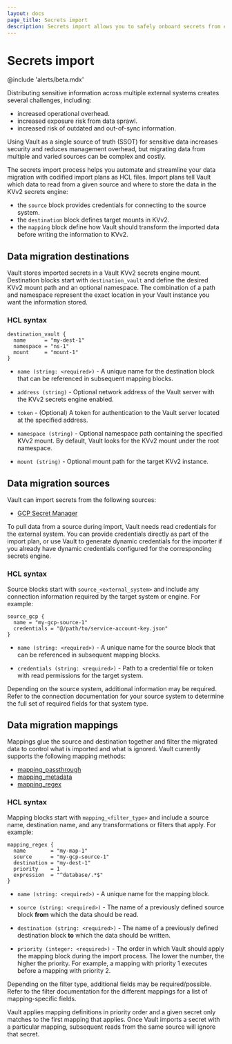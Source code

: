 ```yaml
---
layout: docs
page_title: Secrets import
description: Secrets import allows you to safely onboard secrets from external sources into Vault KV for management.
---
```



# Secrets import

<EnterpriseAlert product="vault" />

@include 'alerts/beta.mdx'

Distributing sensitive information across multiple external systems creates
several challenges, including:

- increased operational overhead.
- increased exposure risk from data sprawl.
- increased risk of outdated and out-of-sync information.

Using Vault as a single source of truth (SSOT) for sensitive data increases
security and reduces management overhead, but migrating data from multiple and
varied sources can be complex and costly. 

The secrets import process helps you automate and streamline your data
migration with codified import plans as HCL files. Import plans tell Vault
which data to read from a given source and where to store the data in the KVv2
secrets engine:

- the `source` block provides credentials for connecting to the source system.
- the `destination` block defines target mounts in KVv2.
- the `mapping` block define how Vault should transform the imported data before
  writing the information to KVv2.

## Data migration destinations

Vault stores imported secrets in a Vault KVv2 secrets engine mount. Destination
blocks start with `destination_vault` and define the desired KVv2 mount path and
an optional namespace. The combination of a path and namespace represent the exact location in your
Vault instance you want the information stored.

### HCL syntax


```hcl
destination_vault {
  name      = "my-dest-1"
  namespace = "ns-1"
  mount     = "mount-1"
}
```

- `name (string: <required>)` - A unique name for the destination block that can
  be referenced in subsequent mapping blocks.

- `address (string)` - Optional network address of the Vault server with the
  KVv2 secrets engine enabled.

* `token` - (Optional) A token for authentication to the Vault server located at the specified address.

- `namespace (string)` - Optional namespace path containing the specified KVv2
  mount. By default, Vault looks for the KVv2 mount under the root namespace.

- `mount (string)` - Optional mount path for the target KVv2 instance.



## Data migration sources

Vault can import secrets from the following sources:
- [GCP Secret Manager](/vault/docs/import/gcpsm)

To pull data from a source during import, Vault needs read credentials for the
external system. You can provide credentials directly as part of the import
plan, or use Vault to generate dynamic credentials for the importer if you already
have dynamic credentials configured for the corresponding secrets engine.

### HCL syntax

Source blocks start with `source_<external_system>` and include any connection
information required by the target system or engine. For example:

```hcl
source_gcp {
  name = "my-gcp-source-1"
  credentials = "@/path/to/service-account-key.json"
}
```

- `name (string: <required>)` - A unique name for the source block that can be
  referenced in subsequent mapping blocks.

- `credentials (string: <required>)` - Path to a credential file or token with
  read permissions for the target system.

Depending on the source system, additional information may be required. Refer to
the connection documentation for your source system to determine the full set of
required fields for that system type.



## Data migration mappings

Mappings glue the source and destination together and filter the migrated data
to control what is imported and what is ignored. Vault currently supports the
following mapping methods:

- [mapping_passthrough](/vault/docs/import/mappings#passthrough)
- [mapping_metadata](/vault/docs/import/mappings#metadata)
- [mapping_regex](/vault/docs/import/mappings#regex)

### HCL syntax

Mapping blocks start with `mapping_<filter_type>` and include a source name,
destination name, and any transformations or filters that apply. For example:

```hcl
mapping_regex {
  name        = "my-map-1"
  source      = "my-gcp-source-1"
  destination = "my-dest-1"
  priority    = 1
  expression  = "^database/.*$"
}
```

- `name (string: <required>)` - A unique name for the mapping block.

- `source (string: <required>)` - The name of a previously defined source block
  **from** which the data should be read.

- `destination (string: <required>)` - The name of a previously defined
  destination block **to** which the data should be written.

- `priority (integer: <required>)` - The order in which Vault should apply the
  mapping block during the import process. The lower the number, the higher the
  priority. For example, a mapping with priority 1 executes before a mapping
  with priority 2.

Depending on the filter type, additional fields may be required/possible. Refer
to the filter documentation for the different mappings for a list of
mapping-specific fields.

<Tip title="Priority matters">

  Vault applies mapping definitions in priority order and a given secret only
  matches to the first mapping that applies. Once Vault imports a secret with a
  particular mapping, subsequent reads from the same source will ignore that
  secret.

</Tip>
